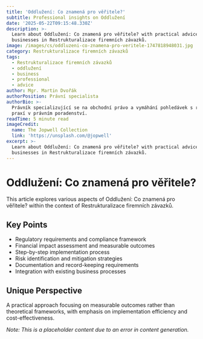 ```yaml
---
title: 'Oddlužení: Co znamená pro věřitele?'
subtitle: Professional insights on Oddlužení
date: '2025-05-22T09:15:48.330Z'
description: >-
  Learn about Oddlužení: Co znamená pro věřitele? with practical advice for
  businesses in Restrukturalizace firemních závazků.
image: /images/cs/oddluzeni-co-znamena-pro-veritele-1747818948031.jpg
category: Restrukturalizace firemních závazků
tags:
  - Restrukturalizace firemních závazků
  - oddlužení
  - business
  - professional
  - advice
author: Mgr. Martin Dvořák
authorPosition: Právní specialista
authorBio: >-
  Právník specializující se na obchodní právo a vymáhání pohledávek s rozsáhlou
  praxí v právním poradenství.
readTime: 5 minute read
imageCredit:
  name: The Jopwell Collection
  link: 'https://unsplash.com/@jopwell'
excerpt: >-
  Learn about Oddlužení: Co znamená pro věřitele? with practical advice for
  businesses in Restrukturalizace firemních závazků.
---
```

# Oddlužení: Co znamená pro věřitele?

This article explores various aspects of Oddlužení: Co znamená pro věřitele? within the context of Restrukturalizace firemních závazků.

## Key Points
- Regulatory requirements and compliance framework
- Financial impact assessment and measurable outcomes
- Step-by-step implementation process
- Risk identification and mitigation strategies
- Documentation and record-keeping requirements
- Integration with existing business processes

## Unique Perspective
A practical approach focusing on measurable outcomes rather than theoretical frameworks, with emphasis on implementation efficiency and cost-effectiveness.

*Note: This is a placeholder content due to an error in content generation.*
